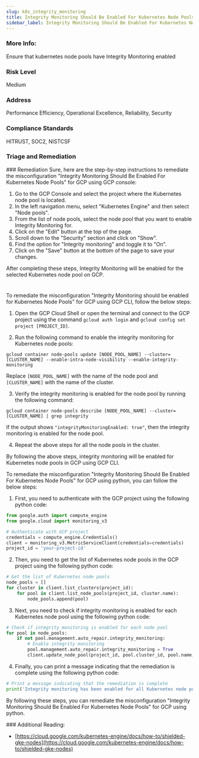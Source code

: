 ```yaml
---
slug: k8s_integrity_monitoring
title: Integrity Monitoring Should Be Enabled For Kubernetes Node Pools
sidebar_label: Integrity Monitoring Should Be Enabled For Kubernetes Node Pools
---
```


### More Info:

Ensure that kubernetes node pools have Integrity Monitoring enabled

### Risk Level

Medium

### Address

Performance Efficiency, Operational Excellence, Reliability, Security

### Compliance Standards

HITRUST, SOC2, NISTCSF


### Triage and Remediation
<Tabs>
<Tab title='Remediation'>
### Remediation

<AccordionGroup>
<Accordion title='Using Console' defaultOpen='true'>
Sure, here are the step-by-step instructions to remediate the misconfiguration "Integrity Monitoring Should Be Enabled For Kubernetes Node Pools" for GCP using GCP console:

1. Go to the GCP Console and select the project where the Kubernetes node pool is located.
2. In the left navigation menu, select "Kubernetes Engine" and then select "Node pools".
3. From the list of node pools, select the node pool that you want to enable Integrity Monitoring for.
4. Click on the "Edit" button at the top of the page.
5. Scroll down to the "Security" section and click on "Show".
6. Find the option for "Integrity monitoring" and toggle it to "On".
7. Click on the "Save" button at the bottom of the page to save your changes.

After completing these steps, Integrity Monitoring will be enabled for the selected Kubernetes node pool on GCP.

#
</Accordion>

<Accordion title='Using CLI'>
To remediate the misconfiguration "Integrity Monitoring should be enabled for Kubernetes Node Pools" for GCP using GCP CLI, follow the below steps:

1. Open the GCP Cloud Shell or open the terminal and connect to the GCP project using the command `gcloud auth login` and `gcloud config set project [PROJECT_ID]`.

2. Run the following command to enable the integrity monitoring for Kubernetes node pools:

```
gcloud container node-pools update [NODE_POOL_NAME] --cluster=[CLUSTER_NAME] --enable-intra-node-visibility --enable-integrity-monitoring
```

Replace `[NODE_POOL_NAME]` with the name of the node pool and `[CLUSTER_NAME]` with the name of the cluster.

3. Verify the integrity monitoring is enabled for the node pool by running the following command:

```
gcloud container node-pools describe [NODE_POOL_NAME] --cluster=[CLUSTER_NAME] | grep integrity
```

If the output shows `"integrityMonitoringEnabled: true"`, then the integrity monitoring is enabled for the node pool.

4. Repeat the above steps for all the node pools in the cluster.

By following the above steps, integrity monitoring will be enabled for Kubernetes node pools in GCP using GCP CLI.
</Accordion>

<Accordion title='Using Python'>
To remediate the misconfiguration "Integrity Monitoring Should Be Enabled For Kubernetes Node Pools" for GCP using python, you can follow the below steps:

1. First, you need to authenticate with the GCP project using the following python code:

```python
from google.auth import compute_engine
from google.cloud import monitoring_v3

# Authenticate with GCP project
credentials = compute_engine.Credentials()
client = monitoring_v3.MetricServiceClient(credentials=credentials)
project_id = 'your-project-id'
```

2. Then, you need to get the list of Kubernetes node pools in the GCP project using the following python code:

```python
# Get the list of Kubernetes node pools
node_pools = []
for cluster in client.list_clusters(project_id):
    for pool in client.list_node_pools(project_id, cluster.name):
        node_pools.append(pool)
```

3. Next, you need to check if integrity monitoring is enabled for each Kubernetes node pool using the following python code:

```python
# Check if integrity monitoring is enabled for each node pool
for pool in node_pools:
    if not pool.management.auto_repair.integrity_monitoring:
        # Enable integrity monitoring
        pool.management.auto_repair.integrity_monitoring = True
        client.update_node_pool(project_id, pool.cluster_id, pool.name, pool)
```

4. Finally, you can print a message indicating that the remediation is complete using the following python code:

```python
# Print a message indicating that the remediation is complete
print('Integrity monitoring has been enabled for all Kubernetes node pools.')
```

By following these steps, you can remediate the misconfiguration "Integrity Monitoring Should Be Enabled For Kubernetes Node Pools" for GCP using python.
</Accordion>

</AccordionGroup>
</Tab>
</Tabs>
### Additional Reading:

- [https://cloud.google.com/kubernetes-engine/docs/how-to/shielded-gke-nodes](https://cloud.google.com/kubernetes-engine/docs/how-to/shielded-gke-nodes) 

